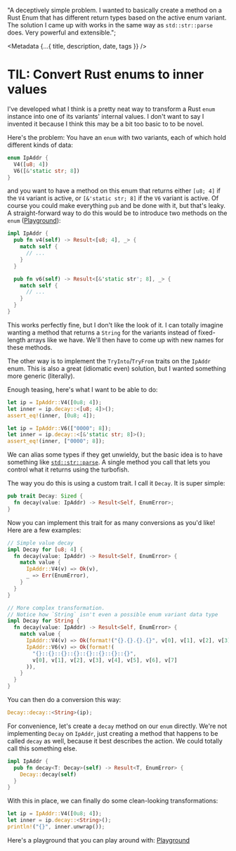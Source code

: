
  "A deceptively simple problem. I wanted to basically create a method on a Rust Enum that has different return types based on the active enum variant. The solution I came up with works in the same way as `std::str::parse` does. Very powerful and extensible.";

<Metadata {...{ title, description, date, tags }} />

# TIL: Convert Rust enums to inner values

I've developed what I think is a pretty neat way to transform a Rust `enum` instance
into one of its variants' internal values. I don't want to say I invented it because
I think this may be a bit too basic to to be novel.

Here's the problem: You have an `enum` with two variants, each of which hold different
kinds of data:

```rust
enum IpAddr {
  V4([u8; 4])
  V6([&'static str; 8])
}
```

and you want to have a method on this enum that returns either `[u8; 4]` if the `V4`
variant is active, or `[&'static str; 8]` if the `V6` variant is active. Of course you
could make everything `pub` and be done with it, but that's leaky. A straight-forward
way to do this would be to introduce two methods on the `enum` ([Playground](https://play.rust-lang.org/?version=stable&mode=debug&edition=2021&gist=0c03e5ba4dc13806f2604bd753ca9ca1)):

```rust
impl IpAddr {
  pub fn v4(self) -> Result<[u8; 4], _> {
    match self {
      // ...
    }
  }

  pub fn v6(self) -> Result<[&'static str'; 8], _> {
    match self {
      // ...
    }
  }
}
```

This works perfectly fine, but I don't like the look of it. I can totally imagine
wanting a method that returns a `String` for the variants instead of fixed-length
arrays like we have. We'll then have to come up with new names for these methods.

The other way is to implement the `TryInto`/`TryFrom` traits on the `IpAddr` enum.
This is also a great (idiomatic even) solution, but I wanted something more generic
(literally).

Enough teasing, here's what I want to be able to do:

```rust
let ip = IpAddr::V4([0u8; 4]);
let inner = ip.decay::<[u8; 4]>();
assert_eq!(inner, [0u8; 4]);

let ip = IpAddr::V6(["0000"; 8]);
let inner = ip.decay::<[&'static str; 8]>();
assert_eq!(inner, ["0000"; 8]);
```

We can alias some types if they get unwieldy, but the basic idea is to have something
like [`std::str::parse`](https://doc.rust-lang.org/stable/std/primitive.str.html#method.parse).
A single method you call that lets you control what it returns using the turbofish.

The way you do this is using a custom trait. I call it `Decay`. It is super simple:

```rust
pub trait Decay: Sized {
  fn decay(value: IpAddr) -> Result<Self, EnumError>;
}
```

Now you can implement this trait for as many conversions as you'd like! Here are
a few examples:

```rust
// Simple value decay
impl Decay for [u8; 4] {
  fn decay(value: IpAddr) -> Result<Self, EnumError> {
    match value {
      IpAddr::V4(v) => Ok(v),
      _ => Err(EnumError),
    }
  }
}

// More complex transformation.
// Notice how `String` isn't even a possible enum variant data type
impl Decay for String {
  fn decay(value: IpAddr) -> Result<Self, EnumError> {
    match value {
      IpAddr::V4(v) => Ok(format!("{}.{}.{}.{}", v[0], v[1], v[2], v[3])),
      IpAddr::V6(v) => Ok(format!(
        "{}::{}::{}::{}::{}::{}::{}::{}",
        v[0], v[1], v[2], v[3], v[4], v[5], v[6], v[7]
      )),
    }
  }
}
```

You can then do a conversion this way:

```rust
Decay::decay::<String>(ip);
```

For convenience, let's create a `decay` method on our `enum` directly. We're not
implementing `Decay` on `IpAddr`, just creating a method that happens to be called
`decay` as well, because it best describes the action. We could totally call this
something else.

```rust
impl IpAddr {
  pub fn decay<T: Decay>(self) -> Result<T, EnumError> {
    Decay::decay(self)
  }
}
```

With this in place, we can finally do some clean-looking transformations:

```rust
let ip = IpAddr::V4([0u8; 4]);
let inner = ip.decay::<String>();
println!("{}", inner.unwrap());
```

Here's a playground that you can play around with: [Playground](https://play.rust-lang.org/?version=stable&mode=debug&edition=2021&gist=74ccec023f2353c08799738660fc54fc)
